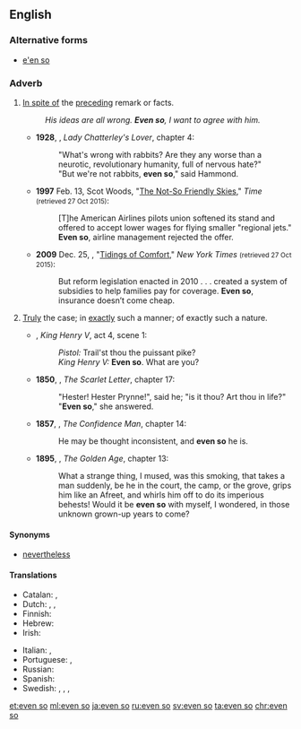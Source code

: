 ==English==

===Alternative forms===
* [[e'en so]]

===Adverb===
{{en-adv|-}}

# [[in spite of|In spite of]] the [[precede|preceding]] remark or facts.
#: ''His ideas are all wrong. '''Even so''', I want to agree with him.''
#* '''1928''', {{w|D. H. Lawrence}}, ''Lady Chatterley's Lover'', chapter 4:
#*: "What's wrong with rabbits? Are they any worse than a neurotic, revolutionary humanity, full of nervous hate?"
#*: "But we're not rabbits, '''even so'''," said Hammond.
#* '''1997''' Feb. 13, Scot Woods, "[http://content.time.com/time/nation/article/0,8599,7666,00.html The Not-So Friendly Skies]," ''Time'' <small>(retrieved 27 Oct 2015)</small>:
#*: [T]he American Airlines pilots union softened its stand and offered to accept lower wages for flying smaller "regional jets." '''Even so''', airline management rejected the offer.
#* '''2009''' Dec. 25, {{w|Paul Krugman}}, "[http://www.nytimes.com/2009/12/25/opinion/25krugman.html Tidings of Comfort]," ''New York Times'' <small>(retrieved 27 Oct 2015)</small>:
#*: But reform legislation enacted in 2010 . . . created a system of subsidies to help families pay for coverage. '''Even so''', insurance doesn’t come cheap.
# {{label|en|archaic}} [[truly|Truly]] the case; in [[exactly]] such a manner; of exactly such a nature.
#* {{circa|1598}} {{w|William Shakespeare}}, ''King Henry V'', act 4, scene 1:
#*: ''Pistol:'' Trail'st thou the puissant pike?
#*: ''King Henry V:'' '''Even so'''. What are you?
#* '''1850''', {{w|Nathaniel Hawthorne}}, ''The Scarlet Letter'', chapter 17:
#*: "Hester! Hester Prynne!", said he; "is it thou? Art thou in life?"
#*: "'''Even so'''," she answered.
#* '''1857''', {{w|Herman Melville}}, ''The Confidence Man'', chapter 14:
#*: He may be thought inconsistent, and '''even so''' he is.
#* '''1895''', {{w|Kenneth Grahame}}, ''The Golden Age'', chapter 13:
#*: What a strange thing, I mused, was this smoking, that takes a man suddenly, be he in the court, the camp, or the grove, grips him like an Afreet, and whirls him off to do its imperious behests! Would it be '''even so''' with myself, I wondered, in those unknown grown-up years to come?

====Synonyms====
* {{sense|in spite of the preceding remark or facts}} [[nevertheless]]

====Translations====
{{trans-top|in spite of the preceding remark or facts}}
* Catalan: {{t|ca|tot i així}}, {{t|ca|tot i això}}
* Dutch: {{t+|nl|desondanks}}, {{t|nl|zelfs dan}}, {{t+|nl|toch}}
* Finnish: {{t|fi|siitä huolimatta}}
* Hebrew: {{t|he|בְּכָל זֹאת|tr=bekhol zot|sc=Hebr}}
* Irish: {{t|ga|mar sin féin}}
{{trans-mid}}
* Italian: {{t+|it|tuttavia}}, {{t|it|ciononostante}}
* Portuguese: {{t+|pt|ainda assim}}, {{t|pt|mesmo assim}}
* Russian: {{t|ru|несмотря́ на э́то}}
* Spanish: {{t|es|aún así}}
* Swedish: {{t+|sv|likväl}}, {{t+|sv|ändå}}, {{t+|sv|i alla fall}}, {{t|sv|trots det}}
{{trans-bottom}}

[[et:even so]]
[[ml:even so]]
[[ja:even so]]
[[ru:even so]]
[[sv:even so]]
[[ta:even so]]
[[chr:even so]]